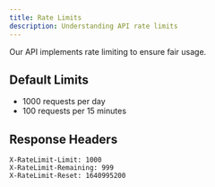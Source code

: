 ```yaml
---
title: Rate Limits
description: Understanding API rate limits
---
```



Our API implements rate limiting to ensure fair usage.

## Default Limits
- 1000 requests per day
- 100 requests per 15 minutes

## Response Headers
```
X-RateLimit-Limit: 1000
X-RateLimit-Remaining: 999
X-RateLimit-Reset: 1640995200
```
